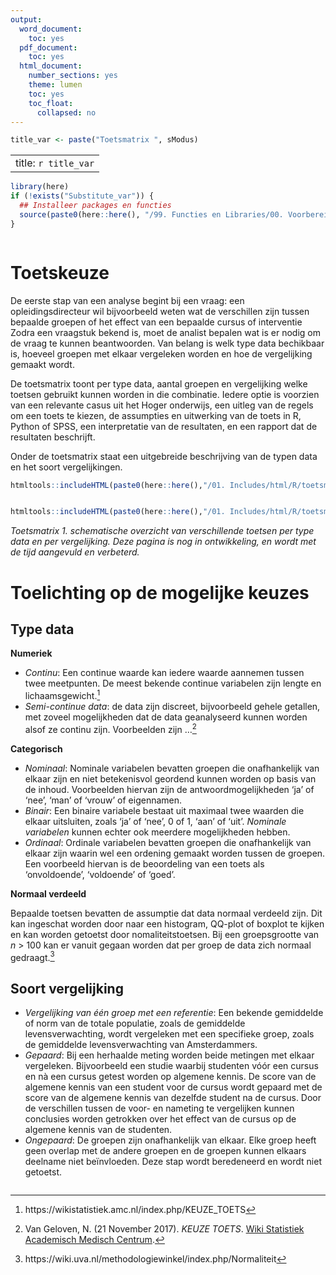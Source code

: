 ```yaml
---
output:
  word_document:
    toc: yes
  pdf_document:
    toc: yes
  html_document:
    number_sections: yes
    theme: lumen
    toc: yes
    toc_float:
      collapsed: no
---
```


```r

title_var <- paste("Toetsmatrix ", sModus)
```

---
title: `r title_var`
---

<!-- ## CLOSEDBLOK: Functies.R -->
```r
library(here)
if (!exists("Substitute_var")) {
  ## Installeer packages en functies
  source(paste0(here::here(), "/99. Functies en Libraries/00. Voorbereidingen.R"), echo = FALSE)
}
```
<!-- ## /CLOSEDBLOK: Functies.R -->

<style>
`r htmltools::includeHTML(paste0(here::here(),"/01. Includes/css/Stylesheet_SHHO.css"))`
</style>

<!-- ## CLOSEDBLOK: Header.R -->
```r
```
<!-- ## /CLOSEDBLOK: Header.R -->

# Toetskeuze
De eerste stap van een analyse begint bij een vraag: een opleidingsdirecteur wil bijvoorbeeld  weten wat de verschillen zijn tussen bepaalde groepen of het effect van een bepaalde cursus of interventie Zodra een vraagstuk bekend is, moet de analist bepalen wat is er nodig om de vraag te kunnen beantwoorden. Van belang is welk type data bechikbaar is, hoeveel groepen met elkaar vergeleken worden en hoe de vergelijking gemaakt wordt.  

De toetsmatrix toont per type data, aantal groepen en vergelijking welke toetsen gebruikt kunnen worden in die combinatie. Iedere optie is voorzien van een relevante casus uit het Hoger onderwijs, een uitleg van de regels om een toets te kiezen, de assumpties en uitwerking van de toets in R, Python of SPSS, een interpretatie van de resultaten, en een rapport dat de resultaten beschrijft.   

Onder de toetsmatrix staat een uitgebreide beschrijving van de typen data en het soort vergelijkingen.

```r
htmltools::includeHTML(paste0(here::here(),"/01. Includes/html/R/toetsmatrix_header.html"))
```
```r
```
```r
htmltools::includeHTML(paste0(here::here(),"/01. Includes/html/R/toetsmatrix_footer.html"))
```
*Toetsmatrix 1. schematische overzicht van verschillende toetsen per type data en per vergelijking. Deze pagina is nog in ontwikkeling, en wordt met de tijd aangevuld en verbeterd.*

# Toelichting op de mogelijke keuzes

## Type data  
__Numeriek__

* *Continu*: Een continue waarde kan iedere waarde aannemen tussen twee meetpunten. De meest bekende continue variabelen zijn lengte en lichaamsgewicht.[^1]  
* *Semi-continue data*: de data zijn discreet, bijvoorbeeld gehele getallen, met zoveel mogelijkheden dat de data geanalyseerd kunnen worden alsof ze continu zijn. Voorbeelden zijn ...[^2]  

__Categorisch__

* *Nominaal*: Nominale variabelen bevatten groepen die onafhankelijk van elkaar zijn en niet betekenisvol geordend kunnen worden op basis van de inhoud. Voorbeelden hiervan zijn de antwoordmogelijkheden ‘ja’ of ‘nee’, 'man' of 'vrouw' of eigennamen.  
* *Binair*: Een binaire variabele bestaat uit maximaal twee waarden die elkaar uitsluiten, zoals ‘ja’ of ‘nee’, 0 of 1, ‘aan’ of ‘uit’. *Nominale variabelen* kunnen echter ook meerdere mogelijkheden hebben.  
* *Ordinaal*: Ordinale variabelen bevatten groepen die onafhankelijk van elkaar zijn waarin wel een ordening gemaakt worden tussen de groepen. Een voorbeeld hiervan is de beoordeling van een toets als 'onvoldoende', 'voldoende' of 'goed'.  

__Normaal verdeeld__

Bepaalde toetsen bevatten de assumptie dat data normaal verdeeld zijn. Dit kan ingeschat worden door naar een histogram, QQ-plot of boxplot te kijken en kan worden getoetst door nomaliteitstoetsen. Bij een groepsgrootte van *n* > 100 kan er vanuit gegaan worden dat per groep de data zich normaal gedraagt.[^3] 

## Soort vergelijking
* *Vergelijking van één groep met een referentie*: Een bekende gemiddelde of norm van de totale populatie, zoals de gemiddelde levensverwachting, wordt vergeleken met een specifieke groep, zoals de gemiddelde levensverwachting van Amsterdammers.    
* *Gepaard*: Bij een herhaalde meting worden beide metingen met elkaar vergeleken. Bijvoorbeeld een studie waarbij studenten vóór een cursus en nà een cursus getest worden op algemene kennis. De score van de algemene kennis van een student voor de cursus wordt gepaard met de score van de algemene kennis van dezelfde student na de cursus. Door de verschillen tussen de voor- en nameting te vergelijken kunnen conclusies worden getrokken over het effect van de cursus op de algemene kennis van de studenten. 
* *Ongepaard*: De groepen zijn onafhankelijk van elkaar. Elke groep heeft geen overlap met de andere groepen en de groepen kunnen elkaars deelname niet beïnvloeden. Deze stap wordt beredeneerd en wordt niet getoetst.  

[^1]: https://wikistatistiek.amc.nl/index.php/KEUZE_TOETS
[^2]: Van Geloven, N. (21 November 2017). *KEUZE TOETS*. [Wiki Statistiek Academisch Medisch Centrum](https://wikistatistiek.amc.nl/index.php/KEUZE_TOETS).
[^3]: https://wiki.uva.nl/methodologiewinkel/index.php/Normaliteit

<!-- ## CLOSEDBLOK: Footer.R -->
```r
```
<!-- ## /CLOSEDBLOK: Footer.R -->